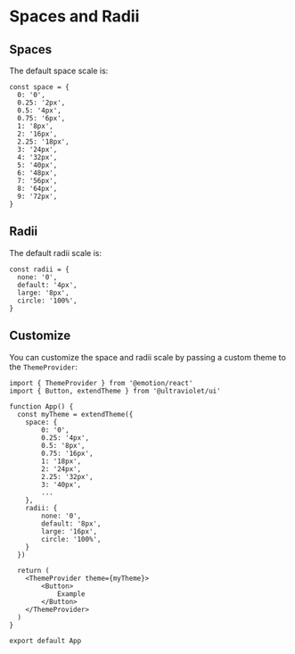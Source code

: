 
<Meta title="Customization/Spaces and Radii" />

# Spaces and Radii

## Spaces

The default space scale is:

```tsx
const space = {
  0: '0',
  0.25: '2px',
  0.5: '4px',
  0.75: '6px',
  1: '8px',
  2: '16px',
  2.25: '18px',
  3: '24px',
  4: '32px',
  5: '40px',
  6: '48px',
  7: '56px',
  8: '64px',
  9: '72px',
}
```

## Radii

The default radii scale is:

```tsx
const radii = {
  none: '0',
  default: '4px',
  large: '8px',
  circle: '100%',
}
```

## Customize

You can customize the space and radii scale by passing a custom theme to the `ThemeProvider`:

```tsx
import { ThemeProvider } from '@emotion/react'
import { Button, extendTheme } from '@ultraviolet/ui'

function App() {
  const myTheme = extendTheme({
    space: {
        0: '0',
        0.25: '4px',
        0.5: '8px',
        0.75: '16px',
        1: '18px',
        2: '24px',
        2.25: '32px',
        3: '40px',
        ...
    },
    radii: {
        none: '0',
        default: '8px',
        large: '16px',
        circle: '100%',
    }
  })

  return (
    <ThemeProvider theme={myTheme}>
        <Button>
            Example
        </Button>
    </ThemeProvider>
  )
}

export default App
```
